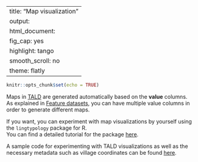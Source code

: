 
---
title: "Map visualization"
output:
  html_document:
    fig_cap: yes
    highlight: tango
    smooth_scroll: no
    theme: flatly
---

```r
knitr::opts_chunk$set(echo = TRUE)
```

Maps in [TALD](http://lingconlab.ru/dagatlas/) are generated automatically based on the **value** columns. <br>
As explained in [Feature datasets](https://lingconlab.github.io/TALD_manual/datasets.html), you can have multiple value columns in order to generate different maps. 

If you want, you can experiment with map visualizations by yourself using the `lingtypology` package for R. <br>
You can find a detailed tutorial for the package [here](https://ropensci.github.io/lingtypology/).

A sample code for experimenting with TALD visualizations as well as the necessary metadata such as village coordinates can be found [here](https://github.com/LingConLab/TALD_manual/tree/main/map_tutorial).
